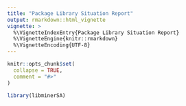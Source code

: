 ```yaml
---
title: "Package Library Situation Report"
output: rmarkdown::html_vignette
vignette: >
  %\VignetteIndexEntry{Package Library Situation Report}
  %\VignetteEngine{knitr::rmarkdown}
  %\VignetteEncoding{UTF-8}
---
```


```r
knitr::opts_chunk$set(
  collapse = TRUE,
  comment = "#>"
)
```

```r
library(libminerSA)
```
